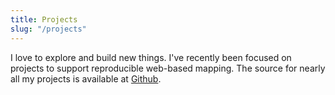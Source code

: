 ```yaml
---
title: Projects
slug: "/projects"
---
```



I love to explore and build new things. I've recently been focused on projects
to support reproducible web-based mapping. The source for nearly all my projects
is available at [Github](https://github.com/kylebarron).

<Title text="Mapping" />

##### pymartini

<GithubLink languages={["py"]} href="https://github.com/kylebarron/pymartini" />

A Cython port of [Martini](https://github.com/mapbox/martini) for fast RTIN
terrain mesh generation, 2-3x faster than Martini in Node.

This was my first time using Cython and I was thrilled with its
ease of use and performance. Upon first porting the original JavaScript Martini
code to pure Python, it was taking around 5 seconds to generate one tile. After
converting to Cython, it's within 50 milliseconds.

<h5>
  <a href="https://kylebarron.dev/quantized-mesh-encoder/" target="blank">
    quantized-mesh-encoder
  </a>
</h5>
<div>
  <GithubLink
    languages={["py"]}
    href="https://github.com/kylebarron/quantized-mesh-encoder"
  />
</div>

A fast Python [Quantized Mesh](https://github.com/CesiumGS/quantized-mesh)
encoder. Encodes a mesh with 100k coordinates and 180k triangles in 20ms.

With judicious use of vectorized Numpy functions, I was able to achieve speeds
of at least 100x faster than [an existing Python
library](https://github.com/loicgasser/quantized-mesh-tile).

<h5>
  <a href="https://kylebarron.dev/naip-cogeo-mosaic/" target="blank">
    naip-cogeo-mosaic
  </a>
</h5>
<div>
  <GithubLink
    languages={["py"]}
    href="https://github.com/kylebarron/naip-cogeo-mosaic"
  />
</div>

Serverless high-resolution NAIP map tiles from Cloud-Optimized GeoTIFFs for the lower 48 U.S. states.

<h5>
  <a href="https://kylebarron.dev/usgs-topo-mosaic" target="blank">
    usgs-topo-tiler & usgs-topo-mosaic
  </a>
</h5>
<div>
  <GithubLink
    languages={["py"]}
    href="https://github.com/kylebarron/usgs-topo-tiler"
    linkText="Source: usgs-topo-tiler"
  />
</div>
<div>
  <GithubLink
    languages={["py"]}
    href="https://github.com/kylebarron/usgs-topo-mosaic"
    linkText="Source: usgs-topo-mosaic"
  />
</div>

`usgs-topo-tiler` is a Python package to read Web Mercator map tiles from USGS
Historical Topographic Maps. `usgs-topo-mosaic` is a fork of
[cogeo-mosaic-tiler][cogeo-mosaic-tiler] to serve USGS Historical Topographic
map tiles on demand. Together, they enable serving map tiles on demand from the
USGS's [public collection][usgs_htmc] of 181,000 historical topographic maps.

[cogeo-mosaic-tiler]: https://github.com/developmentseed/cogeo-mosaic-tiler
[usgs_htmc]: https://www.usgs.gov/core-science-systems/ngp/topo-maps/historical-topographic-map-collection?qt-science_support_page_related_con=0

<h5>
  <a href="https://all-transit.com" target="blank">
    All Transit
  </a>
</h5>
<div>
  <GithubLink
    languages={["js", "bash", "py"]}
    href="https://github.com/kylebarron/all-transit"
  />
</div>

A visualization of all public transit in the world (or at least what exists in
the [Transitland](https://transit.land) database). Zoom into a city in the U.S.
to see an animation of transit vehicles moving along their routes.

I use Python, [`jq`](https://stedolan.github.io/jq/), and `sqlite` to download
and analyze the source data. I use Gatsby and React for the website structure. I
use React Map GL/Mapbox GL JS and Deck.gl for the map rendering; the former for
the route geometries and the latter for the schedule animation. I use `d3` to
generate a high-resolution static image of transit in the continental U.S.

<h5>
  <a href="https://nst.guide" target="_blank" rel="noopener noreferrer">
    National Scenic Trails Guide
  </a>
</h5>
<div>
  <div>
    <GithubLink
      languages={["js"]}
      href="https://github.com/nst-guide/web"
      linkText="Source: Website"
    />
  </div>
  {/* <div>
    <GithubLink
      languages={["js"]}
      href="https://github.com/nst-guide/mobile"
      linkText="Source: Mobile App"
    />{" "}
    (In progress)
  </div> */}
  <div>
    <GithubLink
      languages={["py"]}
      href="https://github.com/nst-guide/data"
      linkText="Source: Data Generation"
    />
  </div>
</div>

An open-source project for exploring and navigating U.S. National Scenic Trails,
starting with the Pacific Crest Trail.

The [website](https://nst.guide) is designed to bring together most information
hikers want: data overlays exist for land management boundaries, current and
historical wildfires, public transit options near the trail or trail towns,
current air quality, photography, and Wikipedia articles. All units, including
peak elevations and contour lines, can be switched between Imperial and Metric.

<!-- The mobile app (in progress) will give hikers a free option for navigation while
hiking the trail. It's built with React Native and
[`react-native-mapbox-gl`](https://github.com/react-native-mapbox-gl/maps), to
cover both platforms as efficiently as possible while giving me more experience
with React. -->

Essentially all data generation is automated, to allow for the possibility of
expanding to other National Scenic Trails in the future.

<h5>
  <a
    href="https://nst-guide.github.io/osm-liberty-topo"
    target="_blank"
    rel="noopener noreferrer"
  >
    OSM Liberty Topo
  </a>
</h5>
<GithubLink href="https://github.com/nst-guide/osm-liberty-topo" />

A free topographic Mapbox GL basemap style with complete liberty to use and self
host. This is a fork of [OSM Liberty](https://github.com/maputnik/osm-liberty)
and combines vector tiles in the schema of OpenMapTiles with contour lines and
hillshading to create a beautiful topographic vector map.

##### OSM Liberty

<GithubLink href="https://github.com/maputnik/osm-liberty" />

OSM Liberty is one of the best free Mapbox GL basemap styles for general use. I
contributed styling for river names and glacier land cover.

##### nst-guide/terrain

<GithubLink
  languages={["py", "bash"]}
  href="https://github.com/nst-guide/terrain"
/>

Scripts to generate contours, hillshade, [Terrain
RGB](https://docs.mapbox.com/help/troubleshooting/access-elevation-data/#mapbox-terrain-rgb),
and slope-angle shading tiles from Digital Elevation Model (DEM) data.

<h5>
  <a
    href="https://nst-guide.github.io/naip"
    target="_blank"
    rel="noopener noreferrer"
  >
    nst-guide/naip
  </a>
</h5>
<GithubLink languages={["py"]} href="https://github.com/nst-guide/naip" />

Scripts to generate high-resolution aerial imagery tiles from USDA National
Agriculture Imagery Program (NAIP) data.

<h5>
  <a
    href="https://nst-guide.github.io/fstopo"
    target="_blank"
    rel="noopener noreferrer"
  >
    nst-guide/fstopo
  </a>
</h5>
<GithubLink languages={["py"]} href="https://github.com/nst-guide/fstopo" />

Scripts to generate map tiles from US Forest Service Topo quadrangle maps.

<h5>
  <a
    href="https://nst-guide.github.io/contours"
    target="_blank"
    rel="noopener noreferrer"
  >
    nst-guide/contours
  </a>
</h5>
<GithubLink
  languages={["py", "bash"]}
  href="https://github.com/nst-guide/contours"
/>

Scripts to generate vector tile contours from USGS contour data.

##### `demquery`

<GithubLink languages={["py"]} href="https://github.com/kylebarron/demquery" />

Python library and command line interface to quickly and easily query elevation
values on Digital Elevation Models. The command line interface can add
elevations to a provided GeoJSON FeatureCollection.

##### `keplergl_quickvis`

<GithubLink
  languages={["py"]}
  href="https://github.com/kylebarron/keplergl_quickvis"
/>

Python library and command line interface to quickly and interactively visualize
geospatial data with [Kepler.gl](https://kepler.gl/). Since I work with GIS data
in Python, I use this whenever I need to see my data on a map.

<Title text="Jupyter" />

##### Stata Jupyter Kernel

<GithubLink
  languages={["py"]}
  href="https://github.com/kylebarron/stata_kernel"
/>

Connects the [Stata](https://stata.com) statistical package to the
[Jupyter](https://jupyter.org/) ecosystem, enabling researchers to use a modern
data science toolkit with Stata.

Jupyter Notebooks permit sharing of code and results together, with simple
reproducible modifications in a web-based computational environment. Alternative
front-ends like [Hydrogen](https://github.com/nteract/hydrogen) allow for rich
HTML output even from computations on a remote server.

As of February 2020, it has been downloaded [nearly 90,000 times](https://pepy.tech/project/stata-kernel).

##### Hydrogen

<GithubLink languages={["js"]} href="https://github.com/nteract/hydrogen" />

The Hydrogen project is a front-end for the [Jupyter](https://jupyter.org)
project, enabling interactive coding and rich output formats inside the Atom
text editor. I [contributed
code](https://github.com/nteract/hydrogen/commits?author=kylebarron) that
allowed Jupyter Notebook files to be imported and exported as regular Python
files.

<Title text="Stata" />

While working as an economics research assistant, I built a number of
open-source tools that interface with the [Stata statistical
package](https://stata.com) to improve research reproducibility and increase
productivity.

##### `stata-exec`

<GithubLink
  languages={["js"]}
  href="https://github.com/kylebarron/stata-exec"
/>

Send code to the Stata window from the Atom text editor. This is a more
primitive version of running Stata code from Atom than the Jupyter kernel above.

##### `language-stata`

<GithubLink
  languages={["py"]}
  href="https://github.com/kylebarron/language-stata"
/>

Syntax highlighting for Stata for the [Atom text editor](https://atom.io).

##### `stataParquet`

<GithubLink
  languages={["java"]}
  href="https://github.com/kylebarron/stataParquet"
/>

A prototype Java implementation of reading [Parquet
files](https://parquet.apache.org/) into Stata. My first Java project, I was
able to successfully read Parquet files into Stata's memory, but it ended up
being less performant than my friend Mauricio Caceres' [C++
implementation](https://github.com/mcaceresb/stata-parquet).

<Title text="Miscellaneous" />

##### `medicare-documentation`

<GithubLink
  languages={["py"]}
  href="https://github.com/kylebarron/medicare-documentation/"
/>

While working with Medicare data, I was frustrated with the fragmented state of public documentation regarding the data I was working with.

I
[scraped](https://github.com/kylebarron/medicare-documentation/blob/master/code/02parse.py)
the [ResDAC documentation website](https://www.resdac.org/) and joined it with
[public NBER documentation](https://data.nber.org/medicare/) to create my own
beautiful, responsive [documentation
website](https://kylebarron.dev/medicare-documentation) to help me search
documentation faster. I used [MkDocs](https://www.mkdocs.org/) as the static
site generator and [Material for
MkDocs](https://squidfunk.github.io/mkdocs-material/) as the theming.

<Title text="Meta" />
<h5>
  <a href="https://kylebarron.dev" target="_blank" rel="noopener noreferrer">
    kylebarron.dev
  </a>
</h5>
<GithubLink
  languages={["js"]}
  href="https://github.com/kylebarron/kylebarron.github.io"
/>

This website is built with [GatsbyJS](https://www.gatsbyjs.org/), starting from
the
[`gatsby-starter-minimal-blog`](https://www.gatsbyjs.org/starters/LekoArts/gatsby-starter-minimal-blog/)
template.
